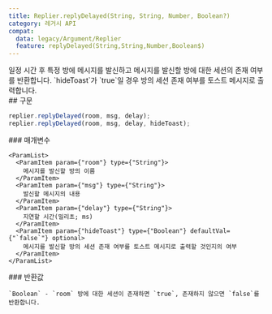 ```yaml
---
title: Replier.replyDelayed(String, String, Number, Boolean?)
category: 레거시 API
compat:
  data: legacy/Argument/Replier
  feature: replyDelayed(String,String,Number,Boolean$)
---
```


<Section>
  일정 시간 후 특정 방에 메시지를 발신하고 메시지를 발신할 방에 대한 세션의 존재 여부를 반환합니다. `hideToast`가 `true`일 경우 방의 세션 존재 여부를 토스트 메시지로 출력합니다.
</Section>
<Section>
  ## 구문

  ~~~js
  replier.replyDelayed(room, msg, delay);
  replier.replyDelayed(room, msg, delay, hideToast);
  ~~~

  <Section>
    ### 매개변수

    <ParamList>
      <ParamItem param={"room"} type={"String"}>
        메시지를 발신할 방의 이름
      </ParamItem>
      <ParamItem param={"msg"} type={"String"}>
        발신할 메시지의 내용
      </ParamItem>
      <ParamItem param={"delay"} type={"String"}>
        지연할 시간(밀리초; ms)
      </ParamItem>
      <ParamItem param={"hideToast"} type={"Boolean"} defaultVal={"`false`"} optional>
        메시지를 발신할 방의 세션 존재 여부를 토스트 메시지로 출력할 것인지의 여부
      </ParamItem>
    </ParamList>
  </Section>
  <Section>
    ### 반환값

    `Boolean` - `room` 방에 대한 세션이 존재하면 `true`, 존재하지 않으면 `false`를 반환합니다.
  </Section>
</Section>
